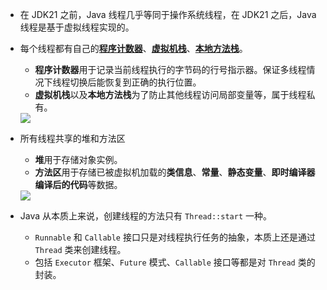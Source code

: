 
- 在 JDK21 之前，Java 线程几乎等同于操作系统线程，在 JDK21 之后，Java 线程是基于虚拟线程实现的。
- 每个线程都有自己的[**程序计数器**](./juc#程序计数器)、[**虚拟机栈**](./juc#虚拟机栈)、[**本地方法栈**](./juc#本地方法栈)。

  - **程序计数器**用于记录当前线程执行的字节码的行号指示器。保证多线程情况下线程切换后能恢复到正确的执行位置。
  - **虚拟机栈**以及**本地方法栈**为了防止其他线程访问局部变量等，属于线程私有。

  <Flex justify="center">
    <Image src="https://cdn.jsdelivr.net/gh/heliannuuthus/heliannuuthus.github.io@assets/static/img/2024-12-05/JVM运行时数据区之线程私有-2024-12-05-21-20-54.png" />
  </Flex>

- 所有线程共享的堆和方法区

  - **堆**用于存储对象实例。
  - **方法区**用于存储已被虚拟机加载的**类信息**、**常量**、**静态变量**、**即时编译器编译后的代码**等数据。

  <Flex justify="center">
    <Image src="https://cdn.jsdelivr.net/gh/heliannuuthus/heliannuuthus.github.io@assets/static/img/2024-12-05/JVM运行时数据区之线程共享-2024-12-05-21-12-21.png" />
  </Flex>

- Java 从本质上来说，创建线程的方法只有 `Thread::start` 一种。

  - `Runnable` 和 `Callable` 接口只是对线程执行任务的抽象，本质上还是通过 `Thread` 类来创建线程。
  - 包括 `Executor` 框架、`Future` 模式、`Callable` 接口等都是对 `Thread` 类的封装。
